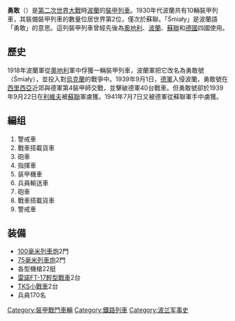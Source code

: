 {{unreferenced|time=2011-04-08T11:55:30+00:00}}
'''勇敢'''（{{lang-pl|'''Śmiały'''}}）是[[第二次世界大戰|第二次世界大戰]]時[[波蘭|波蘭]]的[[裝甲列車|裝甲列車]]。1930年代波蘭共有10輛裝甲列車，其裝備裝甲列車的數量位居世界第2位，僅次於蘇聯。「Śmiały」是波蘭語「勇敢」的意思。這列裝甲列車曾經先後為[[奧地利|奧地利]]、[[波蘭|波蘭]]、[[蘇聯|蘇聯]]和[[德國|德國]]四國使用。

{{multiple image
 | align     = right
 | direction =vertical
 | width     = 200
 | image1    = Smialy-train.jpg
 | caption1  = 第一次世界大戰後
 | image2    = Smialy wagon altyleryjski.jpg
 | caption2  = 1939年攝影
 | image3    = Drezyna pancerna typu R.jpg
 | caption3  = 搭載[[雷諾FT-17坦克|雷諾FT-17坦克]]
 | image4    = Drezyna pancerna typu TKS.jpg
 | caption4  = 搭載[[TKS|TKS]]偵察小戰車
}}

== 歷史 ==
1918年波蘭軍從[[奧地利|奧地利]]軍中俘獲一輛裝甲列車，波蘭軍把它改名為勇敢號（Śmiały），並投入對[[烏克蘭|烏克蘭]]的戰爭中。1939年9月1日，[[德軍|德軍]]入侵波蘭，勇敢號在[[西里西亞|西里西亞]]近郊與德軍第4裝甲師交戰，並擊破德軍40台戰車。但勇敢號卻於1939年9月22日在[[利維夫|利維夫]]被[[蘇聯|蘇聯]]軍虜獲。1941年7月7日又被德軍從蘇聯軍手中虜獲。

== 編组 ==
#警戒車
#戰車搭載貨車
#砲車
#指揮車
#装甲機車
#兵員輸送車
#砲車
#戰車搭載貨車
#警戒車

== 装備 ==
*[[M-44_100_mm野戰炮（BS-3）|100毫米列車炮]]2門
*[[M1897式75mm野戰炮|75毫米列車炮]]2門
*各型機槍22挺
*[[雷諾FT-17坦克|雷諾FT-17輕型戰車]]2台
*[[TKS|TKS小戰車]]2台
*兵員170名

{{Commons|Category:Armoured trains of Poland|波蘭裝甲列車}}

[[Category:裝甲戰鬥車輛|Category:裝甲戰鬥車輛]]
[[Category:鐵路列車|Category:鐵路列車]]
[[Category:波兰军事史|Category:波兰军事史]]


{{Europe-rail-stub|波Ś}}
{{weapon-stub}}